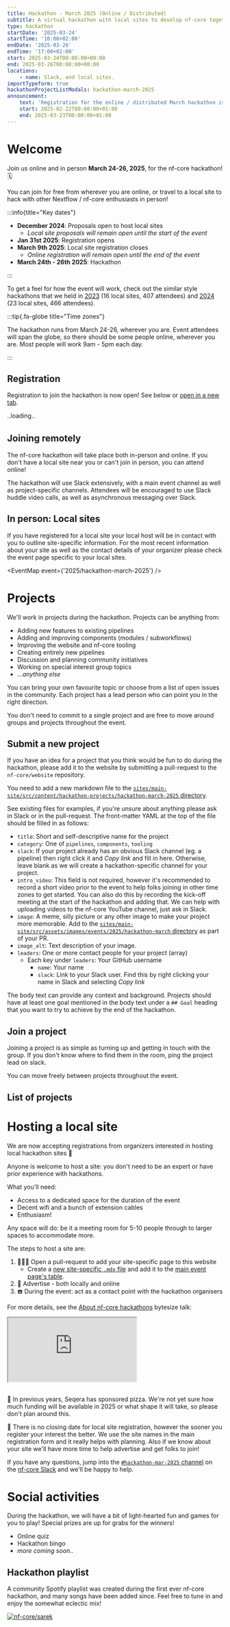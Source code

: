 ```yaml
---
title: Hackathon - March 2025 (Online / Distributed)
subtitle: A virtual hackathon with local sites to develop nf-core together
type: hackathon
startDate: '2025-03-24'
startTime: '10:00+02:00'
endDate: '2025-03-26'
endTime: '17:00+02:00'
start: 2025-03-24T00:00:00+00:00
end: 2025-03-26T00:00:00+00:00
locations:
    - name: Slack, and local sites.
importTypeform: true
hackathonProjectListModals: hackathon-march-2025
announcement:
    text: 'Registration for the online / distributed March hackathon is now open!'
    start: 2025-02-22T00:00:00+01:00
    end: 2025-03-23T00:00:00+01:00
---
```



# Welcome

Join us online and in person **March 24-26, 2025**, for the nf-core hackathon! 🗓️

You can join for free from wherever you are online, or travel to a local site
to hack with other Nextflow / nf-core enthusiasts in person!

:::info{title="Key dates"}

-   **December 2024**: Proposals open to host local sites
    -   _Local site proposals will remain open until the start of the event_
-   **Jan 31st 2025**: Registration opens
-   **March 9th 2025**: Local site registration closes
    -   _Online registration will remain open until the end of the event_
-   **March 24th - 26th 2025**: Hackathon

:::

To get a feel for how the event will work, check out the similar style hackathons
that we held in [2023](/events/2023/hackathon-march-2023) (16 local sites, 407 attendees)
and [2024](/events/2024/hackathon-march-2024) (23 local sites, 466 attendees).

:::tip{.fa-globe title="Time zones"}

The hackathon runs from March 24-26, wherever you are.
Event attendees will span the globe, so there should be some people online, wherever you are.
Most people will work 9am - 5pm each day.

:::

## Registration

Registration to join the hackathon is now open!
See below or [open in a new tab](https://seqera.typeform.com/nfcoremarch2025).

<div data-tf-live="01JJVB8DRXB3JQCM32R2Q3WSD0" style="margin-bottom:2rem;">
    ..loading..
</div>

## Joining remotely

The nf-core hackathon will take place both in-person and online.
If you don't have a local site near you or can't join in person, you can attend online!

The hackathon will use Slack extensively, with a main event channel as well as project-specific channels.
Attendees will be encouraged to use Slack huddle video calls, as well as asynchronous messaging over Slack.

## In person: Local sites

If you have registered for a local site your local host will be in contact with you to outline site-specific information.
For the most recent information about your site as well as the contact details of your organizer please check the event page specific to your local sites.

<EventMap event={'2025/hackathon-march-2025'} />

<EventLocationsTable eventPath="2025/hackathon-march-2025" showCount={true} />

# Projects

We'll work in projects during the hackathon. Projects can be anything from:

-   Adding new features to existing pipelines
-   Adding and improving components (modules / subworkflows)
-   Improving the website and nf-core tooling
-   Creating entirely new pipelines
-   Discussion and planning community initiatives
-   Working on special interest group topics
-   _...anything else_

You can bring your own favourite topic or choose from a list of open issues in the community.
Each project has a lead person who can point you in the right direction.

You don't need to commit to a single project and are free to move around groups and projects throughout the event.

## Submit a new project

If you have an idea for a project that you think would be fun to do during the hackathon,
please add it to the website by submitting a pull-request to the `nf-core/website` repository.

You need to add a new markdown file to the
[`sites/main-site/src/content/hackathon-projects/hackathon-march-2025` directory](https://github.com/nf-core/website/tree/main/sites/main-site/src/content/hackathon-projects/hackathon-march-2025).

See existing files for examples, if you're unsure about anything please ask in Slack or in the pull-request.
The front-matter YAML at the top of the file should be filled in as follows:

-   `title`: Short and self-descriptive name for the project
-   `category`: One of `pipelines`, `components`, `tooling`
-   `slack`: If your project already has an obvious Slack channel (eg. a pipeline) then right click
    it and _Copy link_ and fill in here. Otherwise, leave blank as we will create a hackathon-specific
    channel for your project.
-   `intro_video`: This field is not required, however it's recommended to record a short video prior to the event
    to help folks joining in other time zones to get started.
    You can also do this by recording the kick-off meeting at the start of the hackathon and adding that.
    We can help with uploading videos to the nf-core YouTube channel, just ask in Slack.
-   `image`: A meme, silly picture or any other image to make your project more memorable.
    Add to the [`sites/main-site/src/assets/images/events/2025/hackathon-march` directory](https://github.com/nf-core/website/tree/main/sites/main-site/src/assets/images/events/2025/hackathon-march)
    as part of your PR.
-   `image_alt`: Text description of your image.
-   `leaders`: One or more contact people for your project (array)
    -   Each key under `leaders`: Your GitHub username
        -   `name`: Your name
        -   `slack`: Link to your Slack user. Find this by right clicking your name in Slack and selecting _Copy link_

The body text can provide any context and background.
Projects should have at least one goal mentioned in the body text under a `## Goal` heading that you want to
try to achieve by the end of the hackathon.

## Join a project

Joining a project is as simple as turning up and getting in touch with the group.
If you don't know where to find them in the room, ping the project lead on slack.

You can move freely between projects throughout the event.

## List of projects

<HackathonModalProjectList eventPath="hackathon-march-2025" />

# Hosting a local site

We are now accepting registrations from organizers interested in hosting local hackathon sites :tada:

Anyone is welcome to host a site: you don't need to be an expert or have prior experience with hackathons.

What you'll need:

-   Access to a dedicated space for the duration of the event
-   Decent wifi and a bunch of extension cables
-   Enthusiasm!

Any space will do: be it a meeting room for 5-10 people through to larger spaces to accommodate more.

The steps to host a site are:

1. 👩🏻‍💻 Open a pull-request to add your site-specific page to this website
    - Create a [new site-specific `.mdx` file](https://github.com/nf-core/website/tree/main/sites/main-site/src/content/events/2025/hackathon-march-2025)
      and add it to the [main event page's table](https://github.com/nf-core/website/blob/99a45bbabbc407d60d41acbcd2c93bba69d72341/sites/main-site/src/content/events/2025/hackathon-march-2025/index.mdx?plain=1#L105-L128).
2. 📢 Advertise - both locally and online
3. ☎️ During the event: act as a contact point with the hackathon organisers

For more details, see the [About nf-core hackathons](https://youtu.be/nmp0pXL7GqQ?si=QShy0tqljhgap3lV&t=220)
bytesize talk:

<div style="max-width: 560px; margin: 0 auto 30px;">
    <div class="ratio ratio-16x9">
        <iframe
            src="https://www.youtube.com/embed/nmp0pXL7GqQ?start=220"
            title="YouTube video player"
            allow="accelerometer; autoplay; clipboard-write; encrypted-media; gyroscope; picture-in-picture; web-share"
            allowfullscreen
        ></iframe>
    </div>
</div>

:pizza: In previous years, Seqera has sponsored pizza.
We're not yet sure how much funding will be available in 2025 or what shape it will take,
so please don't plan around this.

:calendar: There is no closing date for local site registration, however the sooner you register your interest the better.
We use the site names in the main registration form and it really helps with planning.
Also if we know about your site we'll have more time to help advertise and get folks to join!

If you have any questions, jump into the [`#hackathon-mar-2025` channel](https://nfcore.slack.com/archives/C081XQ6T3M4)
on the [nf-core Slack](https://nf-co.re/join#slack) and we'll be happy to help.

# Social activities

During the hackathon, we will have a bit of light-hearted fun and games for you to play!
Special prizes are up for grabs for the winners!

-   Online quiz
-   Hackathon bingo
-   _more coming soon.._

## Hackathon playlist

A community Spotify playlist was created during the first ever nf-core hackathon, and many songs have been added since.
Feel free to tune in and enjoy the somewhat eclectic mix!

<a href="https://open.spotify.com/playlist/6LyhtB3bllSwNbK9iDNVgH">
    <picture>
        <source
            media="(prefers-color-scheme: dark)"
            srcset="https://raw.githubusercontent.com/nf-core/logos/master/nf-core-logos/nf-core-hackathon-playlist_dark.png"
        ></source>
        <img
            alt="nf-core/sarek"
            src="https://raw.githubusercontent.com/nf-core/logos/master/nf-core-logos/nf-core-hackathon-playlist_light.png"
        ></img>
    </picture>
</a>
